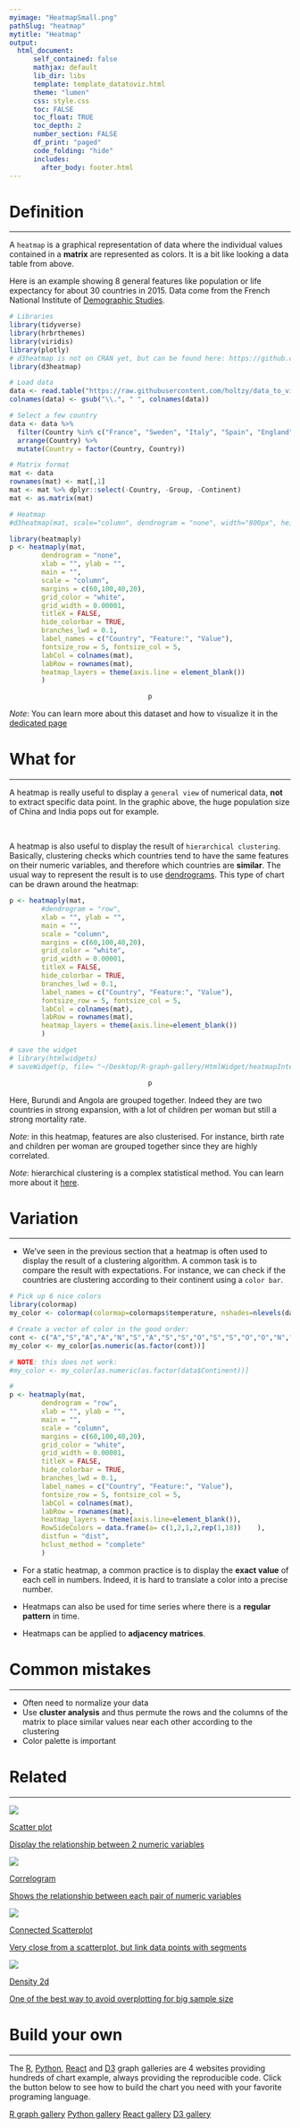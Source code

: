 ```yaml
---
myimage: "HeatmapSmall.png"
pathSlug: "heatmap"
mytitle: "Heatmap"
output:
  html_document:
      self_contained: false
      mathjax: default
      lib_dir: libs
      template: template_datatoviz.html
      theme: "lumen"
      css: style.css
      toc: FALSE
      toc_float: TRUE
      toc_depth: 2
      number_section: FALSE
      df_print: "paged"
      code_folding: "hide"
      includes:
        after_body: footer.html
---
```






<div class="mycontent">



# Definition {#definition}
***

A `heatmap` is a graphical representation of data where the individual values contained in a **matrix** are represented as colors. It is a bit like looking a data table from above.

Here is an example showing 8 general features like population or life expectancy for about 30 countries in 2015. Data come from the French National Institute of [Demographic Studies](https://www.ined.fr/en/everything_about_population/data/all-countries/?lst_continent=908&lst_pays=926).

```r
# Libraries
library(tidyverse)
library(hrbrthemes)
library(viridis)
library(plotly)
# d3heatmap is not on CRAN yet, but can be found here: https://github.com/talgalili/d3heatmap
library(d3heatmap)

# Load data
data <- read.table("https://raw.githubusercontent.com/holtzy/data_to_viz/master/Example_dataset/multivariate.csv", header = T, sep = ";")
colnames(data) <- gsub("\\.", " ", colnames(data))

# Select a few country
data <- data %>%
  filter(Country %in% c("France", "Sweden", "Italy", "Spain", "England", "Portugal", "Greece", "Peru", "Chile", "Brazil", "Argentina", "Bolivia", "Venezuela", "Australia", "New Zealand", "Fiji", "China", "India", "Thailand", "Afghanistan", "Bangladesh", "United States of America", "Canada", "Burundi", "Angola", "Kenya", "Togo")) %>%
  arrange(Country) %>%
  mutate(Country = factor(Country, Country))

# Matrix format
mat <- data
rownames(mat) <- mat[,1]
mat <- mat %>% dplyr::select(-Country, -Group, -Continent)
mat <- as.matrix(mat)

# Heatmap
#d3heatmap(mat, scale="column", dendrogram = "none", width="800px", height="80Opx", colors = "Blues")

library(heatmaply)
p <- heatmaply(mat,
        dendrogram = "none",
        xlab = "", ylab = "",
        main = "",
        scale = "column",
        margins = c(60,100,40,20),
        grid_color = "white",
        grid_width = 0.00001,
        titleX = FALSE,
        hide_colorbar = TRUE,
        branches_lwd = 0.1,
        label_names = c("Country", "Feature:", "Value"),
        fontsize_row = 5, fontsize_col = 5,
        labCol = colnames(mat),
        labRow = rownames(mat),
        heatmap_layers = theme(axis.line = element_blank())
        )
```

<center>
```r
p
```
</center>

*Note*: You can learn more about this dataset and how to visualize it in the [dedicated page]()



# What for
***
A heatmap is really useful to display a `general view` of numerical data, **not** to extract specific data point. In the graphic above, the huge population size of China and India pops out for example.

<br>

A heatmap is also useful to display the result of `hierarchical clustering`. Basically, clustering checks which countries tend to have the same features on their numeric variables, and therefore which countries are **similar**. The usual way to represent the result is to use [dendrograms](https://www.data-to-viz.com/graph/dendrogram.html). This type of chart can be drawn around the heatmap:

```r
p <- heatmaply(mat,
        #dendrogram = "row",
        xlab = "", ylab = "",
        main = "",
        scale = "column",
        margins = c(60,100,40,20),
        grid_color = "white",
        grid_width = 0.00001,
        titleX = FALSE,
        hide_colorbar = TRUE,
        branches_lwd = 0.1,
        label_names = c("Country", "Feature:", "Value"),
        fontsize_row = 5, fontsize_col = 5,
        labCol = colnames(mat),
        labRow = rownames(mat),
        heatmap_layers = theme(axis.line=element_blank())
        )

# save the widget
# library(htmlwidgets)
# saveWidget(p, file= "~/Desktop/R-graph-gallery/HtmlWidget/heatmapInter.html")

```


<center>
```r
p
```
</center>

Here, Burundi and Angola are grouped together. Indeed they are two countries in strong expansion, with a lot of children per woman but still a strong mortality rate.

*Note*: in this heatmap, features are also clusterised. For instance, birth rate and children per woman are grouped together since they are highly correlated.

*Note*: hierarchical clustering is a complex statistical method. You can learn more about it [here](https://en.wikipedia.org/wiki/Hierarchical_clustering).




# Variation
***

- We've seen in the previous section that a heatmap is often used to display the result of a clustering algorithm. A common task is to compare the result with expectations. For instance, we can check if the countries are clustering according to their continent using a `color bar`.
```r

# Pick up 6 nice colors
library(colormap)
my_color <- colormap(colormap=colormaps$temperature, nshades=nlevels(data$Continent))

# Create a vector of color in the good order:
cont <- c("A","S","A","A","N","S","A","S","S","O","S","S","O","O","N","E","E","A","E","E","E","E")
my_color <- my_color[as.numeric(as.factor(cont))]

# NOTE: this does not work:
#my_color <- my_color[as.numeric(as.factor(data$Continent))]

#
p <- heatmaply(mat,
        dendrogram = "row",
        xlab = "", ylab = "",
        main = "",
        scale = "column",
        margins = c(60,100,40,20),
        grid_color = "white",
        grid_width = 0.00001,
        titleX = FALSE,
        hide_colorbar = TRUE,
        branches_lwd = 0.1,
        label_names = c("Country", "Feature:", "Value"),
        fontsize_row = 5, fontsize_col = 5,
        labCol = colnames(mat),
        labRow = rownames(mat),
        heatmap_layers = theme(axis.line=element_blank()),
        RowSideColors = data.frame(a= c(1,2,1,2,rep(1,18))    ),
        distfun = "dist",
        hclust_method = "complete"
        )
```






- For a static heatmap, a common practice is to display the **exact value** of each cell in numbers. Indeed, it is hard to translate a color into a precise number.

- Heatmaps can also be used for time series where there is a **regular pattern** in time.

- Heatmaps can be applied to **adjacency matrices**.








# Common mistakes {#mistake}
***

- Often need to normalize your data
- Use **cluster analysis** and thus permute the rows and the columns of the matrix to place similar values near each other according to the clustering
- Color palette is important



# Related {#related}
***

<div class="row">
  <div class="col-lg-3 col-md-6 col-sm-6">
  <a href="http://www.data-to-viz.com/graph/scatter.html" class="btn btn-primary mybtnrelated" style="margin-bottom:4px;white-space: normal !important;">
  <img  src="https://github.com/holtzy/data_to_viz/raw/master/img/section/ScatterPlotSmall.png">
  <p class="mytitlerelated">Scatter plot</p>
  <p class="mytextrelated">Display the relationship between 2 numeric variables</p>
  </a>
  </div>
  <div class="col-lg-3 col-md-6 col-sm-6">
  <a href="http://www.data-to-viz.com/graph/correlogram.html" class="btn btn-primary mybtnrelated" style="margin-bottom:4px;white-space: normal !important;">
  <img  src="https://github.com/holtzy/data_to_viz/raw/master/img/section/CorrelogramSmall.png">
  <p class="mytitlerelated">Correlogram</p>
  <p class="mytextrelated">Shows the relationship between each pair of numeric variables</p>
  </a>
  </div>
  <div class="col-lg-3 col-md-6 col-sm-6">
  <a href="http://www.data-to-viz.com/graph/connectedscatter.html" class="btn btn-primary mybtnrelated" style="margin-bottom:4px;white-space: normal !important;">
  <img  src="https://github.com/holtzy/data_to_viz/raw/master/img/section/ScatterConnectedSmall.png">
  <p class="mytitlerelated">Connected Scatterplot</p>
  <p class="mytextrelated">Very close from a scatterplot, but link data points with segments</p>
  </a>
  </div>
  <div class="col-lg-3 col-md-6 col-sm-6">
  <a href="http://www.data-to-viz.com/graph/density2d.html" class="btn btn-primary mybtnrelated" style="margin-bottom:4px;white-space: normal !important;">
  <img  src="https://github.com/holtzy/data_to_viz/raw/master/img/section/2dDensitySmall.png">
  <p class="mytitlerelated">Density 2d</p>
  <p class="mytextrelated">One of the best way to avoid overplotting for big sample size</p>
  </a>
  </div>
</div>



# Build your own {#code}
***

The [R](https://r-graph-gallery.com/heatmap.html), [Python](https:/python-graph-gallery.com/heatmap/), [React](https://www.react-graph-gallery.com/heatmap) and [D3](https://d3-graph-gallery.com/heatmap) graph galleries are 4 websites providing hundreds of chart example, always providing the reproducible code. Click the button below to see how to build the chart you need with your favorite programing language.

<p>
<a href="https://r-graph-gallery.com/heatmap.html" class="btn btn-primary">R graph gallery</a>
<a href="https://python-graph-gallery.com/heatmap/" class="btn btn-primary">Python gallery</a>
<a href="https://www.react-graph-gallery.com/heatmap" class="btn btn-primary">React gallery</a>
<a href="https://d3-graph-gallery.com/heatmap" class="btn btn-primary">D3 gallery</a>
</p>


</div>

